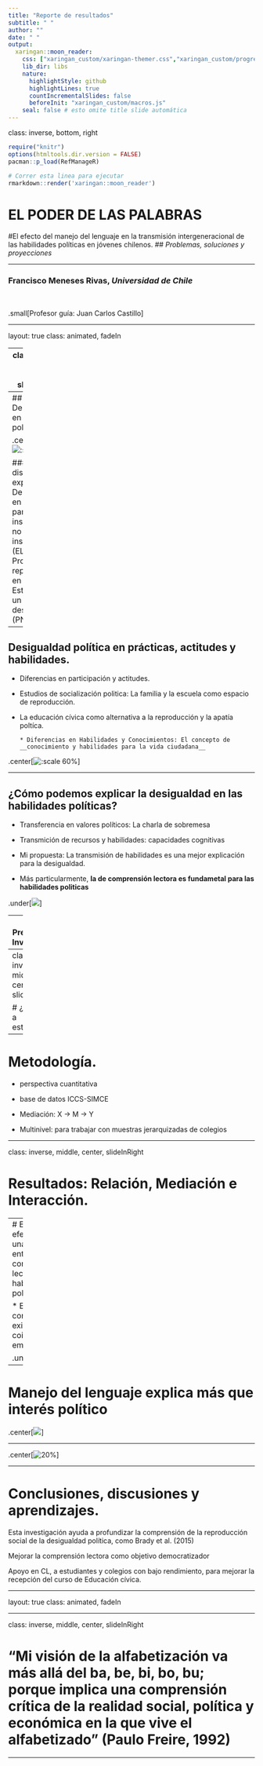 ```yaml
---
title: "Reporte de resultados"
subtitle: " "
author: ""
date: " "
output:
  xaringan::moon_reader:
    css: ["xaringan_custom/xaringan-themer.css","xaringan_custom/progress-bar.css","https://cdnjs.cloudflare.com/ajax/libs/animate.css/3.7.0/animate.min.css"]
    lib_dir: libs
    nature:
      highlightStyle: github
      highlightLines: true
      countIncrementalSlides: false
      beforeInit: "xaringan_custom/macros.js"
    seal: false # esto omite title slide automática
---
```

class: inverse, bottom, right

```r
require("knitr")
options(htmltools.dir.version = FALSE)
pacman::p_load(RefManageR)
```

```r
# Correr esta linea para ejecutar
rmarkdown::render('xaringan::moon_reader')
```

<!---
About macros.js: permite escalar las imágenes como [:scale 50%](path to image), hay si que grabar ese archivo js en el directorio.
.pull-left[<images/Conocimiento cívico.png>] 
.pull-right[<images/Conocimiento cívico_graf.png>]

--->

# __EL PODER DE LAS PALABRAS__
#El efecto del manejo del lenguaje en la transmisión intergeneracional de las habilidades políticas en jóvenes chilenos. 
## *Problemas, soluciones y proyecciones *
<br>
<hr>
### Francisco Meneses Rivas, *Universidad de Chile*

<br>

.small[Profesor guía: Juan Carlos Castillo]

---

layout: true
class: animated, fadeIn

---
class: inverse, middle, center, slideInRight

# ¿Qué planeo estudiar?...
---
## Desigualdad en la voz política

.center[![:scale 60%](https://raw.githubusercontent.com/franciscomeneses/Seminario/master/input/images/Diapositiva1.PNG)]


### Con distintas expresiones
  * Desigualdad en participación institucional y no institucional (ELSOC)
  * Problemas de representación en políticas del Estado, siendo un nodo de la desigualdad (PNUD)

---

## Desigualdad política en prácticas, actitudes y habilidades.
 
 * Diferencias en participación y actitudes.
 
 * Estudios de socialización politica: La familia y la escuela como espacio de reproducción. 
 
 * La educación cívica como alternativa a la reproducción y la apatía poltíca.
 
       * Diferencias en Habilidades y Conocimientos: El concepto de __conocimiento y habilidades para la vida ciudadana__ 

 
.center[![:scale 60%](input/images/Ed.civ.png)]

---

## ¿Cómo podemos explicar la desigualdad en las habilidades políticas? 
 
 * Transferencia en valores políticos: La charla de sobremesa 
 
 * Transmición de recursos y habilidades: capacidades cognitivas
 
 * Mi propuesta: La transmisión de habilidades es una mejor explicación para la desigualdad. 
 
 * Más particularmente, __la de comprensión lectora es fundametal para las habilidades politicas__

.under[![](images/losdellenguaje.png)]

---
### Preguntas de Investigación
  
.center[![30%](input/images/diagrama_teorico.png)]

  + ¿Existe relación entre comprensión lectora y habilidades políticas? 
  + ¿Es la comprensión lectora más capaz de explicar la desigualdad del conocimiento cívico que el interés político? 
  + ¿Cómo podemos disminuir la desigualdad? 

---
class: inverse, middle, center, slideInRight

# ¿Cómo voy a estudiarlo?...
---

# Metodología.  

* perspectiva cuantitativa

* base de datos ICCS-SIMCE

* Mediación: X -> M -> Y 

* Multinivel: para trabajar con muestras jerarquizadas de colegios

---

class: inverse, middle, center, slideInRight

# Resultados: Relación, Mediación e Interacción.

---
# Existe efectivamente una relación entre comprensión lectora y habilidades políticas

 * En correlato con la teoría, existe una coincidencia empirica 
 
.under[![](images/relacionmacro.png)]

---

#  Manejo del lenguaje explica más que interés político

.center[![](input/images/diagrama.png)]

---

.center[![20%](input/images/interaction.png)]

--- 

# Conclusiones, discusiones y aprendizajes. 

Esta investigación ayuda a profundizar la comprensión de la reproducción social de la desigualdad política, como Brady et al. (2015)

Mejorar la comprensión lectora como objetivo democratizador 

Apoyo en CL, a estudiantes y colegios con bajo rendimiento, para mejorar la recepción del curso de Educación cívica.

---

layout: true
class: animated, fadeIn

---

class: inverse, middle, center, slideInRight

# “Mi visión de la alfabetización va más allá del ba, be, bi, bo, bu; porque implica una comprensión crítica de la realidad social, política y económica en la que vive el alfabetizado” (Paulo Freire, 1992)

---
